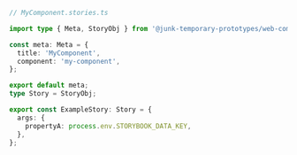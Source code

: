 ```ts
// MyComponent.stories.ts

import type { Meta, StoryObj } from '@junk-temporary-prototypes/web-components';

const meta: Meta = {
  title: 'MyComponent',
  component: 'my-component',
};

export default meta;
type Story = StoryObj;

export const ExampleStory: Story = {
  args: {
    propertyA: process.env.STORYBOOK_DATA_KEY,
  },
};
```
